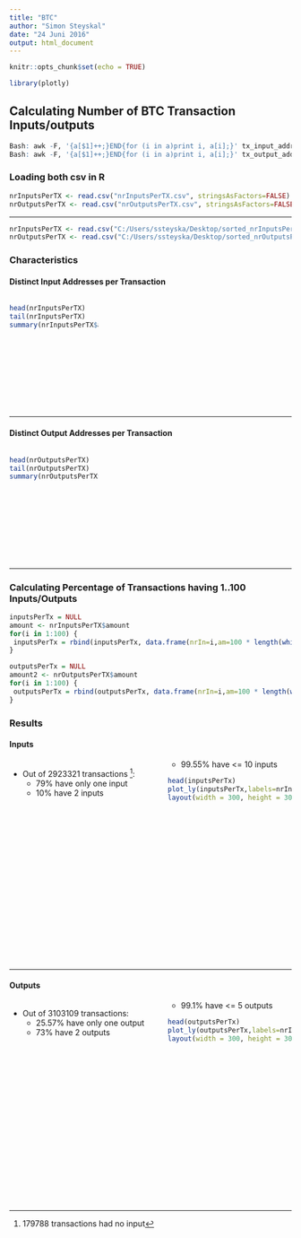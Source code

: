 ```yaml
---
title: "BTC"
author: "Simon Steyskal"
date: "24 Juni 2016"
output: html_document
---
```


<style>
  .col2 {
    columns: 2 200px;         /* number of columns and width in pixels*/
    -webkit-columns: 2 200px; /* chrome, safari */
    -moz-columns: 2 200px;    /* firefox */
    min-height: 360px;
  }
  .col3 {
    columns: 3 100px;
    -webkit-columns: 3 100px;
    -moz-columns: 3 100px;
  	min-height: 200px;
  }
.main-container {
  max-width: 2048px;
}
</style>



```r
knitr::opts_chunk$set(echo = TRUE)
```

```r
library(plotly)
```

## Calculating Number of BTC Transaction Inputs/outputs

```r
Bash: awk -F, '{a[$1]++;}END{for (i in a)print i, a[i];}' tx_input_address.csv > nrInputsPerTX.csv
Bash: awk -F, '{a[$1]++;}END{for (i in a)print i, a[i];}' tx_output_address.csv > nrOutputsPerTX.csv
```

### Loading both csv in R

```r
nrInputsPerTX <- read.csv("nrInputsPerTX.csv", stringsAsFactors=FALSE)
nrOutputsPerTX <- read.csv("nrOutputsPerTX.csv", stringsAsFactors=FALSE)
```
*** 
```r
nrInputsPerTX <- read.csv("C:/Users/ssteyska/Desktop/sorted_nrInputsPerTX.csv", stringsAsFactors=FALSE)
nrOutputsPerTX <- read.csv("C:/Users/ssteyska/Desktop/sorted_nrOutputsPerTX.csv", stringsAsFactors=FALSE)
```

### Characteristics

#### Distinct Input Addresses per Transaction
<div class="col3">
```r
head(nrInputsPerTX)
tail(nrInputsPerTX)
summary(nrInputsPerTX$amount)
```
</div>
*** 
#### Distinct Output Addresses per Transaction
<div class="col3">
```r
head(nrOutputsPerTX)
tail(nrOutputsPerTX)
summary(nrOutputsPerTX$amount)
```
</div>
*** 
### Calculating Percentage of Transactions having 1..100 Inputs/Outputs
```r
inputsPerTx = NULL
amount <- nrInputsPerTX$amount
for(i in 1:100) {
 inputsPerTx = rbind(inputsPerTx, data.frame(nrIn=i,am=100 * length(which(amount == i)) / length(amount)))
}
```

```r
outputsPerTx = NULL
amount2 <- nrOutputsPerTX$amount
for(i in 1:100) {
 outputsPerTx = rbind(outputsPerTx, data.frame(nrIn=i,am=100 * length(which(amount2 == i)) / length(amount2)))
}
```

### Results
#### Inputs
<div class="col2">
* Out of 2923321 transactions [^1]:
    + 79% have only one input
    + 10% have 2 inputs
    + 99.55% have <= 10 inputs
```r
head(inputsPerTx)
plot_ly(inputsPerTx,labels=nrIn,values=am, type="pie",showlegend = F)%>%
  layout(width = 300, height = 300)
```
</div>
*** 
#### Outputs
<div class="col2">
* Out of 3103109 transactions:
    + 25.57% have only one output
    + 73% have 2 outputs
    + 99.1% have <= 5 outputs
```r
head(outputsPerTx)
plot_ly(outputsPerTx,labels=nrIn,values=am, type="pie",showlegend = F)%>%
  layout(width = 300, height = 300)
```
</div>


[^1]: 179788 transactions had no input